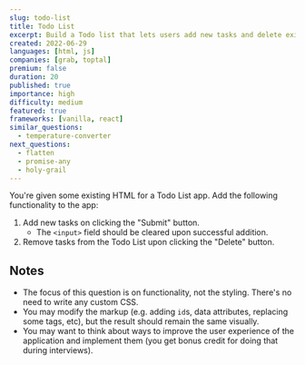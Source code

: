 ```yaml
---
slug: todo-list
title: Todo List
excerpt: Build a Todo list that lets users add new tasks and delete existing tasks
created: 2022-06-29
languages: [html, js]
companies: [grab, toptal]
premium: false
duration: 20
published: true
importance: high
difficulty: medium
featured: true
frameworks: [vanilla, react]
similar_questions:
  - temperature-converter
next_questions:
  - flatten
  - promise-any
  - holy-grail
---
```


You're given some existing HTML for a Todo List app. Add the following functionality to the app:

1. Add new tasks on clicking the "Submit" button.
   - The `<input>` field should be cleared upon successful addition.
1. Remove tasks from the Todo List upon clicking the "Delete" button.

## Notes

- The focus of this question is on functionality, not the styling. There's no need to write any custom CSS.
- You may modify the markup (e.g. adding `id`s, data attributes, replacing some tags, etc), but the result should remain the same visually.
- You may want to think about ways to improve the user experience of the application and implement them (you get bonus credit for doing that during interviews).
